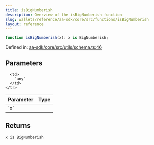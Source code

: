 ```yaml
---
title: isBigNumberish
description: Overview of the isBigNumberish function
slug: wallets/reference/aa-sdk/core/src/functions/isBigNumberish
layout: reference
---
```


```ts
function isBigNumberish(x): x is BigNumberish;
```

Defined in: [aa-sdk/core/src/utils/schema.ts:46](https://github.com/alchemyplatform/aa-sdk/blob/08da565ff1e1b5bcae4581d79993c4ed9e522c16/aa-sdk/core/src/utils/schema.ts#L46)

## Parameters

<table>
  <thead>
    <tr>
      <th align="left">Parameter</th>
      <th align="left">Type</th>
    </tr>
  </thead>

  <tbody>
    <tr>
      <td>
        `x`
      </td>

      <td>
        `any`
      </td>
    </tr>

  </tbody>
</table>

## Returns

`x is BigNumberish`
